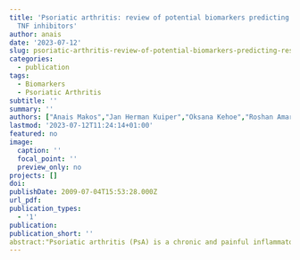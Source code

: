 ```yaml
---
title: 'Psoriatic arthritis: review of potential biomarkers predicting response to
  TNF inhibitors'
author: anais
date: '2023-07-12'
slug: psoriatic-arthritis-review-of-potential-biomarkers-predicting-response-to-tnf-inhibitors
categories:
  - publication
tags:
  - Biomarkers
  - Psoriatic Arthritis
subtitle: ''
summary: ''
authors: ["Anais Makos","Jan Herman Kuiper","Oksana Kehoe","Roshan Amarasena"]
lastmod: '2023-07-12T11:24:14+01:00'
featured: no
image:
  caption: ''
  focal_point: ''
  preview_only: no
projects: []
doi: 
publishDate: 2009-07-04T15:53:28.000Z
url_pdf:
publication_types:
  - '1'
publication: 
publication_short: ''
abstract:"Psoriatic arthritis (PsA) is a chronic and painful inflammatory immune-mediated disease. It affects up to 40% of people with psoriasis and it is associated with several comorbidities such as obesity, diabetes, metabolic syndrome, and hypertension. PsA is difficult to diagnose because of its diverse symptoms, namely axial and peripheral arthritis, enthesitis, dactylitis, skin changes, and nail dystrophy. Different drugs exist to treat the inflammation and pain. When patients do not respond to conventional drugs, they are treated with biologic drugs. Tumour necrosis factor inhibitors (TNFi’s) are commonly given as the first biologic drug; beside being expensive, they also lack efficacy in 50% of patients. A biomarker predicting individual patient’s response to TNFi would help treating them earlier with an appropriate biologic drug. This study aimed to review the literature to identify potential biomarkers that should be investigated for their predictive ability. Several such biomarkers were identified, namely transmembrane TNFa (tmTNF), human serum albumin (HSA) and its half-life receptor, the neonatal Fc receptor (FcRn) which is also involved in IgG lifespan; calprotectin, high mobility group protein B1 (HMGB1) and advanced glycation end products (AGEs) whose overexpression lead to excessive production of pro-inflammatory cytokines; lymphotoxin a (LTa) which induces inflammation by binding to TNF receptor (TNFR); and T helper 17 (Th17) cells which induce inflammation by IL-17A secretion."
---
```


